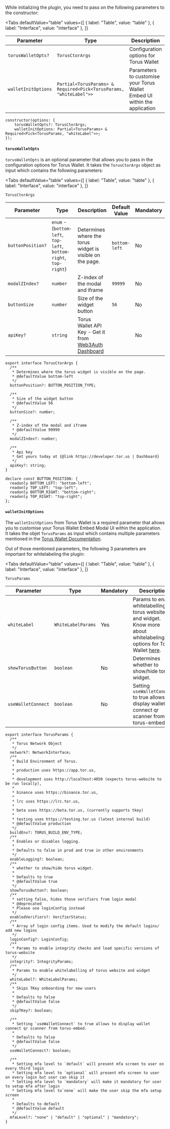 
While initializing the plugin, you need to pass on the following parameters to the constructor:

<Tabs
  defaultValue="table"
  values={[
    { label: "Table", value: "table" },
    { label: "Interface", value: "interface" },
  ]}
>

<TabItem value="table">

| Parameter           | Type                                                               | Description                                                               | Mandatory |
| ------------------- | ------------------------------------------------------------------ | ------------------------------------------------------------------------- | --------- |
| `torusWalletOpts?`  | `TorusCtorArgs`                                                    | Configuration options for Torus Wallet                                    | No        |
| `walletInitOptions` | `Partial<TorusParams> & Required<Pick<TorusParams, "whiteLabel">>` | Parameters to customise your Torus Wallet Embed UI within the application | Yes       |

</TabItem>

<TabItem value="interface">

```tsx
constructor(options: {
    torusWalletOpts?: TorusCtorArgs;
    walletInitOptions: Partial<TorusParams> & Required<Pick<TorusParams, "whiteLabel">>;
});
```

</TabItem>

</Tabs>

#### `torusWalletOpts`

`torusWalletOpts` is an optional parameter that allows you to pass in the configuration options for Torus Wallet. It takes the `TorusCtorArgs` object
as input which contains the following parameters:

<Tabs
  defaultValue="table"
  values={[
    { label: "Table", value: "table" },
    { label: "Interface", value: "interface" },
  ]}
>

<TabItem value="table">

`TorusCtorArgs`

| Parameter         | Type                                                              | Description                                                                            | Default Value | Mandatory |
| ----------------- | ----------------------------------------------------------------- | -------------------------------------------------------------------------------------- | ------------- | --------- |
| `buttonPosition?` | `enum` - (`bottom-left`, `top-left`, `bottom-right`, `top-right`) | Determines where the torus widget is visible on the page.                              | `bottom-left` | No        |
| `modalZIndex?`    | `number`                                                          | Z-index of the modal and iframe                                                        | `99999`       | No        |
| `buttonSize`      | `number`                                                          | Size of the widget button                                                              | `56`          | No        |
| `apiKey?`         | `string`                                                          | Torus Wallet API Key - Get it from [Web3Auth Dashboard](https://dashboard.web3auth.io) |               | No        |

</TabItem>

<TabItem value="interface">

```tsx
export interface TorusCtorArgs {
  /**
   * Determines where the torus widget is visible on the page.
   * @defaultValue bottom-left
   */
  buttonPosition?: BUTTON_POSITION_TYPE;

  /**
   * Size of the widget button
   * @defaultValue 56
   */
  buttonSize?: number;

  /**
   * Z-index of the modal and iframe
   * @defaultValue 99999
   */
  modalZIndex?: number;

  /**
   * Api key
   * Get yours today at {@link https://developer.tor.us | Dashboard}
   */
  apiKey?: string;
}

declare const BUTTON_POSITION: {
  readonly BOTTOM_LEFT: "bottom-left";
  readonly TOP_LEFT: "top-left";
  readonly BOTTOM_RIGHT: "bottom-right";
  readonly TOP_RIGHT: "top-right";
};
```

</TabItem>

</Tabs>

#### `walletInitOptions`

The `walletInitOptions` from Torus Wallet is a required parameter that allows you to customise your Torus Wallet Embed Modal UI within the
application. It takes the objet `TorusParams` as input which contains multiple parameters mentioned in the
[Torus Wallet Documentation](https://docs.tor.us/wallet/api-reference/class#init).

Out of those mentioned parameters, the following 3 parameters are important for whitelabeling the plugin:

<Tabs
  defaultValue="table"
  values={[
    { label: "Table", value: "table" },
    { label: "Interface", value: "interface" },
  ]}
>

<TabItem value="table">

`TorusParams`

| Parameter          | Type               | Mandatory | Description                                                                                                                                                                            | Default |
| ------------------ | ------------------ | --------- | -------------------------------------------------------------------------------------------------------------------------------------------------------------------------------------- | ------- |
| `whiteLabel`       | `WhiteLabelParams` | Yes       | Params to enable whitelabelling of torus website and widget. Know more about whitelabeling options for Torus Wallet [here](https://docs.tor.us/wallet/api-reference/class#whitelabel). | N/A     |
| `showTorusButton`  | `boolean`          | No        | Determines whether to show/hide torus widget.                                                                                                                                          | `true`  |
| `useWalletConnect` | `boolean`          | No        | Setting `useWalletConnect` to true allows to display wallet connect qr scanner from torus-embed.                                                                                       | `false` |

</TabItem>

<TabItem value="interface">

```tsx
export interface TorusParams {
  /**
   * Torus Network Object
   */
  network?: NetworkInterface;
  /**
   * Build Environment of Torus.
   *
   * production uses https://app.tor.us,
   *
   * development uses http://localhost:4050 (expects torus-website to be run locally),
   *
   * binance uses https://binance.tor.us,
   *
   * lrc uses https://lrc.tor.us,
   *
   * beta uses https://beta.tor.us, (currently supports tkey)
   *
   * testing uses https://testing.tor.us (latest internal build)
   * @defaultValue production
   */
  buildEnv?: TORUS_BUILD_ENV_TYPE;
  /**
   * Enables or disables logging.
   *
   * Defaults to false in prod and true in other environments
   */
  enableLogging?: boolean;
  /**
   * whether to show/hide torus widget.
   *
   * Defaults to true
   * @defaultValue true
   */
  showTorusButton?: boolean;
  /**
   * setting false, hides those verifiers from login modal
   * @deprecated
   * Please use loginConfig instead
   */
  enabledVerifiers?: VerifierStatus;
  /**
   * Array of login config items. Used to modify the default logins/ add new logins
   */
  loginConfig?: LoginConfig;
  /**
   * Params to enable integrity checks and load specific versions of torus-website
   */
  integrity?: IntegrityParams;
  /**
   * Params to enable whitelabelling of torus website and widget
   */
  whiteLabel?: WhiteLabelParams;
  /**
   * Skips TKey onboarding for new users
   *
   * Defaults to false
   * @defaultValue false
   */
  skipTKey?: boolean;

  /**
   * Setting `useWalletConnect` to true allows to display wallet connect qr scanner from torus-embed.
   *
   * Defaults to false
   * @defaultValue false
   */
  useWalletConnect?: boolean;

  /**
   * Setting mfa level to `default` will present mfa screen to user on every third login
   * Setting mfa level to `optional` will present mfa screen to user on every login but user can skip it
   * Setting mfa level to `mandatory` will make it mandatory for user to setup mfa after login
   * Setting mfa level to`none` will make the user skip the mfa setup screen
   *
   * Defaults to default
   * @defaultValue default
   */
  mfaLevel?: "none" | "default" | "optional" | "mandatory";
}
```

</TabItem>

</Tabs>
